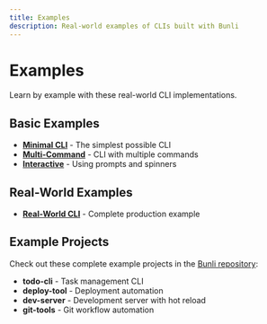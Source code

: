 ```yaml
---
title: Examples
description: Real-world examples of CLIs built with Bunli
---
```


# Examples

Learn by example with these real-world CLI implementations.

## Basic Examples

- **[Minimal CLI](/docs/examples/minimal)** - The simplest possible CLI
- **[Multi-Command](/docs/examples/multi-command)** - CLI with multiple commands
- **[Interactive](/docs/examples/interactive)** - Using prompts and spinners

## Real-World Examples

- **[Real-World CLI](/docs/examples/real-world)** - Complete production example

## Example Projects

Check out these complete example projects in the [Bunli repository](https://github.com/AryaLabsHQ/bunli/tree/main/examples):

- **todo-cli** - Task management CLI
- **deploy-tool** - Deployment automation
- **dev-server** - Development server with hot reload
- **git-tools** - Git workflow automation